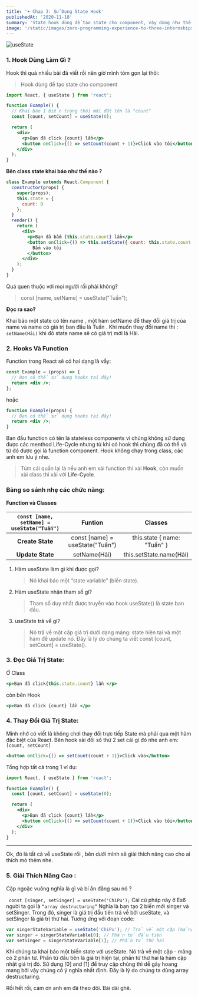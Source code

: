 ```yaml
---
title: '☀️ Chap 3: Sử Dụng State Hook'
publishedAt: '2020-11-18'
summary: 'State hook dùng để tạo state cho component, vậy dùng như thế nào để dễ quản lý ?'
image: '/static/images/zero-programming-experience-to-three-internships/banner.png'
---
```


![useState](https://daveceddia.com/images/useState-hook.png)

### 1. Hook Dùng Làm Gì ?

Hook thì quá nhiều bài đã viết rồi nên giờ mình tóm gọn lại thôi:

> Hook dùng để tạo state cho component

```jsx
import React, { useState } from 'react';

function Example() {
  // Khai báo 1 biến trạng thái mới đặt tên là "count"
  const [count, setCount] = useState(0);

  return (
    <div>
      <p>Bạn đã click {count} lần</p>
      <button onClick={() => setCount(count + 1)}>Click vào tôi</button>
    </div>
  );
}
```

**Bên class state khai báo như thế nào ?**

```jsx
class Example extends React.Component {
  constructor(props) {
    super(props);
    this.state = {
      count: 0
    };
  }
  render() {
    return (
      <div>
        <p>Bạn đã bấm {this.state.count} lần</p>
        <button onClick={() => this.setState({ count: this.state.count + 1 })}>
          Bấm vào tôi
        </button>
      </div>
    );
  }
}
```

Quá quen thuộc với mọi người rồi phải không?

> const [name, setName] = useState("Tuấn");

**Đọc ra sao?**

Khai báo một state có tên name , một hàm setName để thay đổi giá trị của name và name có giá trị ban đầu là Tuấn .
Khi muốn thay đổi name thì : `setName(Hải)` khi đó state name sẽ có giá trị mới là Hải.

### 2. Hooks Và Function

Function trong React sẽ có hai dạng là vầy:

```jsx
const Example = (props) => {
  // Bạn có thể sử dụng hooks tại đây!
  return <div />;
};
```

hoặc

```jsx
function Example(props) {
  // Bạn có thể sử dụng hooks tại đây!
  return <div />;
}
```

Ban đầu function có tên là stateless components vì chúng không sử dụng được các menthod Life-Cycle nhưng từ khi có hook thì chúng đã có thể và từ đó được gọi là function component.
Hook không chạy trong class, các anh em lưu ý nhe.

> Túm cái quần lại là nếu anh em xài function thì xài **Hook**, còn muốn xài class thì xài với **Life-Cycle**.

### Bảng so sánh nhẹ các chức năng:

**Function và Classes**

| `const [name, setName] = useState("Tuấn")` |           **Funtion**           |         **Classes**         |
| :----------------------------------------: | :-----------------------------: | :-------------------------: |
|              **Create State**              | const [name] = useState("Tuấn") | this.state { name: "Tuấn" } |
|              **Update State**              |          setName(Hải)           |   this.setState.name(Hải)   |

1. Hàm useState làm gì khi được gọi?

   > Nó khai báo một “state variable” (biến state).

2. Hàm useState nhận tham số gì?

   > Tham số duy nhất được truyền vào hook useState() là state ban đầu.

3. useState trả về gì?
   > Nó trả về một cặp giá trị dưới dạng mảng: state hiện tại và một hàm để update nó. Đây là lý do chúng ta viết const [count, setCount] = useState().

### 3. Đọc Giá Trị State:

Ở Class

```jsx
<p>Bạn đã click{this.state.count} lần </p>
```

còn bên Hook

```jsx
<p>Bạn đã click {count} lần </p>
```

### 4. Thay Đổi Giá Trị State:

Mình nhớ có viết là không chơi thay đổi trực tiếp State mà phải qua một hàm đặc biệt của React. Bên hook xài đối số thứ 2 set cái gì đó nhe anh em: `[count, setCount]`

```jsx
<button onClick={() => setCount(count + 1)}>Click vào</button>
```

Tổng hợp tất cả trong 1 ví dụ:

```jsx
import React, { useState } from 'react';

function Example() {
  const [count, setCount] = useState(0);

  return (
    <div>
      <p>Bạn đã click {count} lần</p>
      <button onClick={() => setCount(count + 1)}>Click vào tôi</button>
    </div>
  );
}
```

---

Ok, đó là tất cả về useState rồi , bên dưới mình sẽ giải thích nâng cao cho ai thích mò thêm nhe.

### 5. Giải Thích Nâng Cao :

Cặp ngoặc vuông nghĩa là gì và bí ẩn đằng sau nó ?

` const [singer, setSinger] = useState('ChiPu');`
Cái cú pháp này ở Es6 người ta gọi là `“array destructuring”`
Nghĩa là bạn tạo 2 biến mới singer và setSinger. Trong đó, singer là giá trị đầu tiên trả về bởi useState, và setSinger là giá trị thứ hai. Tương ứng với đoạn code:

```jsx
var singerStateVariable = useState('ChiPu'); // Trả về một cặp (mảng 2 phần tử)
var singer = singerStateVariable[0]; // Phần tử đầu tiên
var setSinger = singerStateVariable[1]; // Phần tử thứ hai
```

Khi chúng ta khai báo một biến state với useState. Nó trả về một cặp - mảng có 2 phần tử. Phần tử đầu tiên là giá trị hiện tại, phần tử thứ hai là hàm cập nhật giá trị đó. Sử dụng [0] and [1] để truy cập chúng thì dễ gây hoang mang bởi vậy chúng có ý nghĩa nhất định. Đây là lý do chúng ta dùng array destructuring.

Rồi hết rồi, cảm ơn anh em đã theo dõi. Bài dài ghê.
